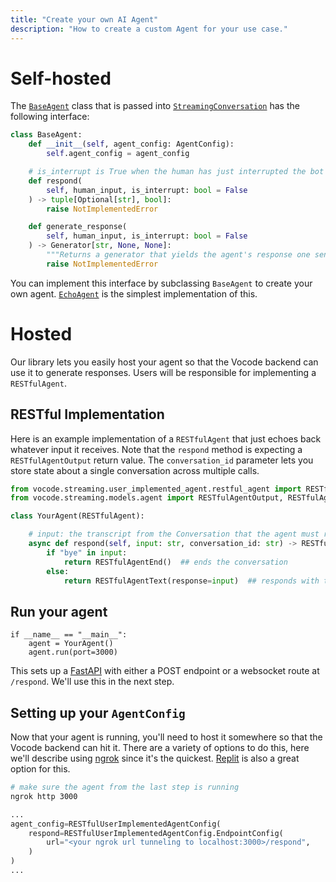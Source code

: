 ```yaml
---
title: "Create your own AI Agent"
description: "How to create a custom Agent for your use case."
---
```


# Self-hosted

The [`BaseAgent`](https://github.com/vocodedev/vocode-python/blob/main/vocode/streaming/agent/base_agent.py) class that is passed into [`StreamingConversation`](https://github.com/vocodedev/vocode-python/blob/main/vocode/streaming/streaming_conversation.py) has the following interface:

```python
class BaseAgent:
    def __init__(self, agent_config: AgentConfig):
        self.agent_config = agent_config

    # is_interrupt is True when the human has just interrupted the bot's last response
    def respond(
        self, human_input, is_interrupt: bool = False
    ) -> tuple[Optional[str], bool]:
        raise NotImplementedError

    def generate_response(
        self, human_input, is_interrupt: bool = False
    ) -> Generator[str, None, None]:
        """Returns a generator that yields the agent's response one sentence at a time."""
        raise NotImplementedError
```

You can implement this interface by subclassing `BaseAgent` to create your own agent.
[`EchoAgent`](https://github.com/vocodedev/vocode-python/blob/main/vocode/streaming/agent/echo_agent.py) is the simplest implementation of this.

# Hosted

Our library lets you easily host your agent so that the Vocode backend can use it to generate responses.
Users will be responsible for implementing a `RESTfulAgent`.

## RESTful Implementation

Here is an example implementation of a `RESTfulAgent` that just echoes back whatever
input it receives. Note that the `respond` method is expecting a `RESTfulAgentOutput` return value.
The `conversation_id` parameter lets you store state about a single conversation across multiple calls.

```python
from vocode.streaming.user_implemented_agent.restful_agent import RESTfulAgent
from vocode.streaming.models.agent import RESTfulAgentOutput, RESTfulAgentText, RESTfulAgentEnd

class YourAgent(RESTfulAgent):

    # input: the transcript from the Conversation that the agent must respond to
    async def respond(self, input: str, conversation_id: str) -> RESTfulAgentOutput:
        if "bye" in input:
            return RESTfulAgentEnd()  ## ends the conversation
        else:
            return RESTfulAgentText(response=input)  ## responds with the input received
```

## Run your agent

```
if __name__ == "__main__":
    agent = YourAgent()
    agent.run(port=3000)
```

This sets up a [FastAPI](https://fastapi.tiangolo.com/) with either a POST endpoint or a websocket route at `/respond`.
We'll use this in the next step.

## Setting up your `AgentConfig`

Now that your agent is running, you'll need to host it somewhere so that the Vocode backend can hit it.
There are a variety of options to do this, here we'll describe using [ngrok](https://ngrok.com/) since it's the quickest. [Replit](https://replit.com/) is also a great option for this.

```bash
# make sure the agent from the last step is running
ngrok http 3000
```

```python
...
agent_config=RESTfulUserImplementedAgentConfig(
    respond=RESTfulUserImplementedAgentConfig.EndpointConfig(
        url="<your ngrok url tunneling to localhost:3000>/respond",
    )
)
...
```
